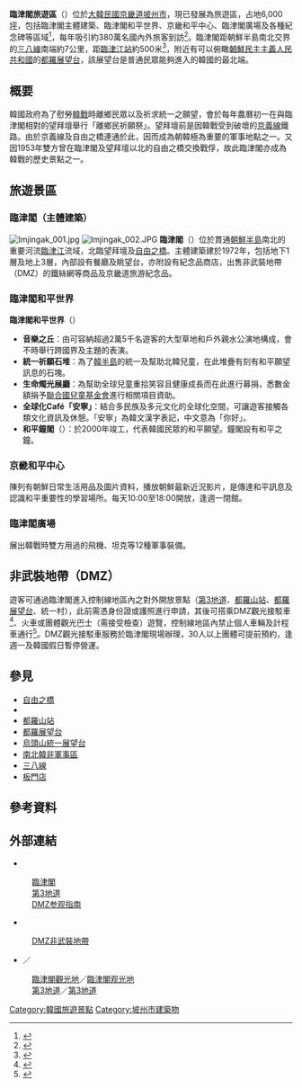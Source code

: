 {{Infobox Korean name
|title      = 臨津閣旅遊區
|tablewidth = 350
|img        = Imjingak.jpg
|imgwidth   = 350
|caption    = 臨津閣主體建築（南面）
|hangul     = 임진각국민관광지
|hanja      = {{linktext|臨|津|閣|國|民|觀|光|地}}
|rr         = Imjingak Gungmin Gwangwangji
|mr         = Imjingak Kungmin Kwangwangji
}}
'''臨津閣旅遊區'''（{{kor|k='''임진각국민관광지'''|rm='''Imjingak Gungmin Gwangwangji'''|hanja='''臨津閣國民觀光地'''}}）位於[[大韓民國|大韓民國]][[京畿道|京畿道]][[坡州市|坡州市]]，現已發展為旅遊區，占地6,000[[坪|坪]]，包括臨津閣主體建築、臨津閣和平世界、京畿和平中心、臨津閣廣場及各種紀念碑等區域<ref>{{cite web | url=http://huabangtour.com/v2/shop/shop.php?category=109&species=9&sn=156&lang=cn2 | title=臨津閣觀光地 (임진각 관광지) | publisher=The best enjoyable korea tour | accessdate=2013-11-09 | language=zh-tw | archive-url=https://web.archive.org/web/20131109110708/http://huabangtour.com/v2/shop/shop.php?category=109&species=9&sn=156&lang=cn2 | archive-date=2013-11-09 | dead-url=yes }}</ref>，每年吸引約380萬名國內外旅客到訪<ref>{{cite web| url=http://ch.paju.go.kr/ch/ch_culture/ch_peace/ch_peace_imjingak/ch_peace_imjingak.cms| title=临津阁| publisher=坡州市政府文化觀光網| accessdate=2013-11-09| language=zh-hans| deadurl=yes| archiveurl=https://web.archive.org/web/20131109065804/http://ch.paju.go.kr/ch/ch_culture/ch_peace/ch_peace_imjingak/ch_peace_imjingak.cms| archivedate=2013-11-09}}</ref>。臨津閣距朝鮮半島南北交界的[[三八線|三八線]]南端約7公里，距[[臨津江站|臨津江站]]約500米<ref name="DMZ">{{cite web | url=http://cn.ggtour.or.kr/travel/destination/destinationView.jsp?story_telling_seq=483 | title=DMZ | publisher=京畿觀光公社 | accessdate=2013-11-09 | language=zh-hans | deadurl=yes | archiveurl=https://web.archive.org/web/20140114055521/http://cn.ggtour.or.kr/travel/destination/destinationView.jsp?story_telling_seq=483 | archivedate=2014-01-14 }}</ref>，附近有可以俯瞰[[朝鮮民主主義人民共和國|朝鮮民主主義人民共和國]]的[[都羅展望台|都羅展望台]]，該展望台是普通民眾能夠進入的韓國的最北端。

==概要==
韓國政府為了慰勞[[韓戰|韓戰]]時離鄉民眾以及祈求統一之願望，會於每年農曆初一在與臨津閣相對的望拜壇舉行「離鄉民祈願祭」。望拜壇前是因韓戰受到破壞的[[京義線|京義線]]鐵路。由於京義線及自由之橋連通於此，因而成為朝韓極為重要的軍事地點之一。又因1953年雙方曾在臨津閣及望拜壇以北的自由之橋交換戰俘，故此臨津閣亦成為韓戰的歷史景點之一。
{{Gallery|title=|footer=|width=200|height=|lines=2
|File:Mangbaedan, Imjingak, Paju, South Korea (3162650504).jpg|望拜壇
|File:Mangbaedan 01.JPG|望拜壇（全景）
|File:View from Imjingak.jpg|從臨津閣眺望台遠觀望拜壇及[[自由之橋|自由之橋]]
}}

==旅遊景區==
===臨津閣（主體建築）===
[[File:Imjingak_001.jpg|thumb]]
[[File:Imjingak_002.JPG|thumb]]
'''臨津閣'''（{{kor|k='''임진각'''|rm='''Im Jin Gak'''|hanja='''臨津閣'''|link=no}}）位於貫通[[朝鮮半島|朝鮮半島]]南北的重要河流[[臨津江|臨津江]]流域，北臨望拜壇及[[自由之橋|自由之橋]]。主體建築建於1972年，包括地下1層及地上3層，內部設有餐廳及眺望台，亦附設有紀念品商店，出售非武裝地帶（DMZ）的鐵絲網等商品及京畿道旅游紀念品。{{r|DMZ}}

===臨津閣和平世界===
'''臨津閣和平世界'''（{{kor|k='''임진각 : 평화누리'''|rm='''Imjinggak: Pyeonghoa-Nuri'''|hanja='''臨津閣 : 平和누리'''|link=no}}）
* '''音樂之丘'''：由可容納超過2萬5千名遊客的大型草地和戶外親水公演地構成，會不時舉行跨國界及主題的表演。
* '''統一祈願石堆'''：為了[[韓半島|韓半島]]的統一及幫助北韓兒童，在此堆疊有刻有和平願望訊息的石塊。
* '''生命燭光展廳'''：為幫助全球兒童重拾笑容且健康成長而在此進行募捐，悉數金額捐予[[聯合國兒童基金會|聯合國兒童基金會]]進行相關項目資助。
* '''全球化Café「安寧」'''：結合多民族及多元文化的全球化空間，可讓遊客接觸各類文化資訊及休憩。「安寧」為韓文漢字表記，中文意為「你好」。
* '''和平鐘閣'''（{{kor|k='''평화의 종각'''|rm='''Pyeonghwa-ui Jonggak'''|hanja='''平和의 鐘閣'''|link=no}}）：於2000年竣工，代表韓國民眾的和平願望。鐘閣設有和平之鐘。
{{Gallery|title=|footer=|width=200|height=|lines=2
|File:Peace Bell at Imjingak Park 01.JPG|和平鐘閣
|File:Peace Bell at Imjingak.jpg|和平鐘閣（全景）
|File:Bell_of_Peace.jpg|和平鐘閣內的和平之鐘
}}

===京畿和平中心===
陳列有朝鮮日常生活用品及圖片資料，播放朝鮮最新近況影片，是傳達和平訊息及認識和平重要性的學習場所{{r|DMZ}}。每天10:00至18:00開放，逢週一閉館。

===臨津閣廣場===
展出韓戰時雙方用過的飛機、坦克等12種軍事裝備。

==非武裝地帶（DMZ）==
遊客可通過臨津閣進入控制線地區內之對外開放景點（[[南北韓非軍事區#第三條隧道|第3地道]]、[[都羅山站|都羅山站]]、[[都羅展望台|都羅展望台]]、統一村），此前需憑身份證或護照進行申請，其後可搭乘DMZ觀光接駁車<ref name="DMZShuttleBus">{{cite web | url=http://ch.paju.go.kr/ch/ch_culture/ch_peace/ch_peace_dmz/ch_peace_dmz.cms | title=DMZ参观指南 | publisher=坡州市政府文化觀光網 | accessdate=2013-11-09 | language=zh-hans | deadurl=yes | archiveurl=https://web.archive.org/web/20131109065708/http://ch.paju.go.kr/ch/ch_culture/ch_peace/ch_peace_dmz/ch_peace_dmz.cms | archivedate=2013-11-09 }}</ref>、火車或團體觀光巴士（需接受檢查）遊覽，控制線地區內禁止個人車輛及計程車通行<ref>{{cite web| url=http://ch.paju.go.kr/ch/ch_culture/ch_peace/ch_peace_dorasan/ch_peace_dorasan.cms| title=都罗山驿| publisher=坡州市政府文化觀光網| accessdate=2013-11-09| language=zh-hans| deadurl=yes| archiveurl=https://web.archive.org/web/20131109065656/http://ch.paju.go.kr/ch/ch_culture/ch_peace/ch_peace_dorasan/ch_peace_dorasan.cms| archivedate=2013-11-09}}</ref>。DMZ觀光接駁車服務於臨津閣現場辦理，30人以上團體可提前預約，逢週一及韓國假日暫停營運{{r|DMZShuttleBus}}。

==參見==
* [[自由之橋|自由之橋]]
* {{link-ko|都羅山|도라산}}
* [[都羅山站|都羅山站]]
* [[都羅展望台|都羅展望台]]
* [[烏頭山統一展望台|烏頭山統一展望台]]
* [[南北韓非軍事區|南北韓非軍事區]]
* [[三八線|三八線]]
* [[板門店|板門店]]

==參考資料==
{{reflist}}

==外部連結==
{{commonscat|Imjingak}}
*{{official|ch.paju.go.kr|坡州市政府文化觀光網}}{{zh-hans}}
:[https://web.archive.org/web/20131109065804/http://ch.paju.go.kr/ch/ch_culture/ch_peace/ch_peace_imjingak/ch_peace_imjingak.cms 臨津閣]{{zh-hans}}
:[https://web.archive.org/web/20131109071346/http://ch.paju.go.kr/ch/ch_culture/ch_peace/ch_peace_tunnel/ch_peace_tunnel.cms 第3地道]{{zh-hans}}
:[https://web.archive.org/web/20131109065708/http://ch.paju.go.kr/ch/ch_culture/ch_peace/ch_peace_dmz/ch_peace_dmz.cms DMZ参观指南]{{zh-hans}}
*{{official|cn.ggtour.or.kr|京畿觀光公社}}{{zh-hans}}
:{{official|peace.ggtour.or.kr|臨津閣和平世界}}{{ko}}
:[https://web.archive.org/web/20140114055521/http://cn.ggtour.or.kr/travel/destination/destinationView.jsp?story_telling_seq=483 DMZ非武裝地帶] {{zh-hans}}
*{{official|big5chinese.visitkorea.or.kr|韓國觀光公社}}{{zh-hant}}／{{official|chinese.visitkorea.or.kr|韩国旅游发展局}}{{zh-hans}}
:[https://web.archive.org/web/20131109110325/http://big5chinese.visitkorea.or.kr/cht/SI/SI_CH_2_1_1_1.jsp?cid=332712 臨津閣觀光地]{{zh-hant}}／[http://www.visitkorea.or.kr/chs/SI/SI_CHG_2_1_1_1.jsp?cid=331412 臨津閣观光地] {{Wayback|url=http://www.visitkorea.or.kr/chs/SI/SI_CHG_2_1_1_1.jsp?cid=331412 |date=20131109110325 }}{{zh-hans}}
:[https://web.archive.org/web/20131109110403/http://big5chinese.visitkorea.or.kr/cht/SI/SI_CH_2_1_1_1.jsp?cid=332711 第3地道]{{zh-hant}}／[http://www.visitkorea.or.kr/chs/SI/SI_CHG_2_1_1_1.jsp?cid=331410 第3地道] {{Wayback|url=http://www.visitkorea.or.kr/chs/SI/SI_CHG_2_1_1_1.jsp?cid=331410 |date=20131109110445 }}{{zh-hans}}

{{DEFAULTSORT:Imjingak}}
[[Category:韓國旅遊景點|Category:韓國旅遊景點]]
[[Category:坡州市建築物|Category:坡州市建築物]]